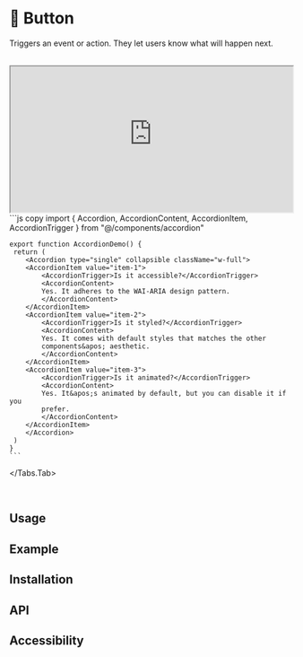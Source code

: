 

# 💠 Button

Triggers an event or action. They let users know what will happen next.

<br />
<Tabs items={['Preview', 'Code']}>
  <Tabs.Tab>
  <iframe
  src="https://main--653e613f4feb85c1b6467ba7.chromatic.com/iframe.html?globals=theme:Light&args=&id=design-system-components-button--default"
  width="100%"
  height="260"
  ></iframe>
  </Tabs.Tab>
  <Tabs.Tab>
    ```js copy 
    import { Accordion, AccordionContent, AccordionItem, AccordionTrigger } from "@/components/accordion"
 
    export function AccordionDemo() {
     return (
        <Accordion type="single" collapsible className="w-full">
        <AccordionItem value="item-1">
            <AccordionTrigger>Is it accessible?</AccordionTrigger>
            <AccordionContent>
            Yes. It adheres to the WAI-ARIA design pattern.
            </AccordionContent>
        </AccordionItem>
        <AccordionItem value="item-2">
            <AccordionTrigger>Is it styled?</AccordionTrigger>
            <AccordionContent>
            Yes. It comes with default styles that matches the other
            components&apos; aesthetic.
            </AccordionContent>
        </AccordionItem>
        <AccordionItem value="item-3">
            <AccordionTrigger>Is it animated?</AccordionTrigger>
            <AccordionContent>
            Yes. It&apos;s animated by default, but you can disable it if you
            prefer.
            </AccordionContent>
        </AccordionItem>
        </Accordion>
     )
    }
    ```
  </Tabs.Tab>
</Tabs>

<br/>

## Usage

## Example

## Installation

## API

## Accessibility